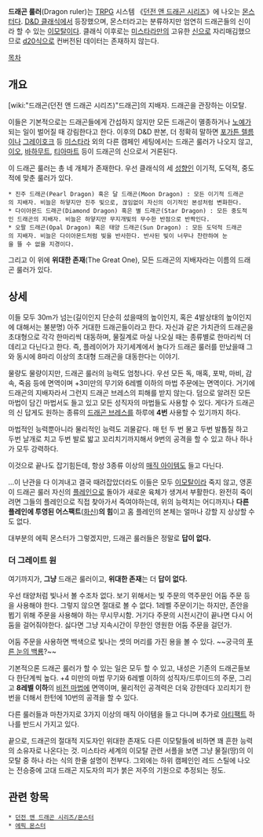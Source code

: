 '''드래곤 룰러'''(Dragon ruler)는 [[TRPG]] 시스템 《[[던전 앤 드래곤 시리즈]]》에 나오는 [[몬스터]]다. [[D&D 클래식]]에서 등장했으며, 몬스터라고는 분류하지만 엄연히 드래곤들의 신이라 할 수 있는 [[이모탈]]이다. 클래식 이후로는 [[미스타라]]만의 고유한 [[신]]으로 자리매김했으므로 [[d20]]식으로 컨버전된 데이터는 존재하지 않는다.

[[목차]]
== 개요 ==
[wiki:"드래곤(던전 앤 드래곤 시리즈)"드래곤]의 지배자. 드래곤을 관장하는 이모탈.

이들은 기본적으로는 드래곤들에게 간섭하지 않지만 모든 드래곤이 멸종하거나 [[노예]]가 되는 일이 벌어질 때 강림한다고 한다. 이후의 D&D 판본, 더 정확히 말하면 [[포가튼 렐름]]이나 [[그레이호크]] 등 [[미스타라]] 외의 다른 캠페인 세팅에서는 드래곤 룰러가 나오지 않고, [[이오]], [[바하무트]], [[티아마트]] 등이 드래곤의 신으로서 거론된다.

이 드래곤 룰러는 총 네 개체가 존재한다. 우선 클래식의 세 [[성향]]인 이기적, 도덕적, 중도적에 맞춘 룰러가 있다.

 * 진주 드래곤(Pearl Dragon) 혹은 달 드래곤(Moon Dragon) : 모든 이기적 드래곤의 지배자. 비늘은 하얗지만 진주 빛으로, 끊임없이 자신의 이기적인 본성처럼 변화한다.
 * 다이아몬드 드래곤(Diamond Dragon) 혹은 별 드래곤(Star Dragon) : 모든 중도적인 드래곤의 지배자. 비늘은 하얗지만 무지개빛의 무수한 반점으로 반짝인다.
 * 오팔 드래곤(Opal Dragon) 혹은 태양 드래곤(Sun Dragon) : 모든 도덕적 드래곤의 지배자. 비늘은 다이아몬드처럼 빛을 반사한다. 반사된 빛이 너무나 찬란하여 눈을 뜰 수 없을 지경이다.

그리고 이 위에 '''위대한 존재'''(The Great One), 모든 드래곤의 지배자라는 이름의 드래곤 룰러가 있다.

== 상세 ==
이들 모두 30m가 넘는(길이인지 단순히 섰을때의 높이인지, 혹은 4발상태의 높이인지에 대해서는 불분명) 아주 거대한 드래곤들이라고 한다. 자신과 같은 가치관의 드래곤을 초대형으로 각각 한마리씩 대동하며, 물질계로 마실 나오실 때는 종류별로 한마리씩 더 데리고 다닌다고 한다. 즉, 플레이어가 자기세계에서 놀다가 드래곤 룰러를 만났을때 그와 동시에 8마리 이상의 초대형 드래곤을 대동한다는 이야기.

물량도 물량이지만, 드래곤 룰러의 능력도 엄청나다. 우선 모든 독, 매혹, 포박, 마비, 감속, 죽음 등에 면역이며 +3미만의 무기와 6레벨 이하의 마법 주문에는 면역이다. 거기에 드래곤의 지배자라서 그런지 드래곤 브레스의 피해를 받지 않는다. 덤으로 알려진 모든 마법이 담긴 마법서도 들고 있고 모든 성직자의 마법들도 사용할 수 있다. 게다가 드래곤의 신 답게도 원하는 종류의 [[드래곤 브레스]]를 하루에 '''4번''' 사용할 수 있기까지 하다.  

마법적인 능력뿐아니라 물리적인 능력도 괴물같다. 매 턴 두 번 물고 두번 발톱질 하고 두번 날개로 치고 두번 발로 밟고 꼬리치기까지해서 9번의 공격을 할 수 있고 하나 하나가 모두 강력하다. 

이것으로 끝나도 잡기힘든데, 항상 3종류 이상의 [[매직 아이템]]도 들고 다닌다. 

…이 난관을 다 이겨내고 결국 때려잡았더라도 이들은 모두 [[이모탈]]이라 죽지 않고, 영혼이 드래곤 룰러 자신의 [[플레인]]으로 돌아가 새로운 육체가 생겨서 부활한다. 완전히 죽이려면 그들의 플레인으로 직접 찾아가서 죽여야하는데, 위의 능력치는 어디까지나 '''다른 플레인에 투영된 어스팩트'''([[화신]])'''의 힘'''이고 홈 플레인의 본체는 얼마나 강할 지 상상할 수도 없다.

대부분의 에픽 몬스터가 그렇겠지만, 드래곤 룰러들은 정말로 '''답이 없다.'''

=== 더 그레이트 원 ===
여기까지가, '''그냥''' 드래곤 룰러이고, '''위대한 존재'''는 더 '''답이 없다.''' 

우선 태양처럼 빛나서 볼 수조차 없다. 보기 위해서는 빛 주문의 역주문인 어둠 주문 등을 사용해야 한다. 그렇지 않으면 절대로 볼 수 없다. 1레벨 주문이기는 하지만, 존안을 뵙기 위해 주문을 사용해야 하는 무시무시함. 거기다 주문의 시전시간이 끝나면 다시 어둠을 걸어줘야한다. 싫다면 그냥 지속시간이 무한인 영원한 어둠 주문을 걸던가.

어둠 주문을 사용하면 백색으로 빛나는 셋의 머리를 가진 용을 볼 수 있다. ~~궁극의 [[푸른 눈의 백룡]]?~~

기본적으론 드래곤 룰러가 할 수 있는 일은 모두 할 수 있고, 내성은 기존의 드래곤들보다 한단계씩 높다. +4 미만의 마법 무기와 6레벨 이하의 성직자/드루이드의 주문, 그리고 '''8레벨 이하'''의 [[비전 마법]]에 면역이며, 물리적인 공격력은 더욱 강한데다 꼬리치기 한번을 더해서 한턴에 10번의 공격을 할 수 있다.

다른 룰러들과 마찬가지로 3가지 이상의 매직 아이템을 들고 다니며 추가로 [[아티팩트]] 하나를 반드시 가지고 있다.

끝으로, 드래곤의 절대적 지도자인 위대한 존재도 다른 이모탈들에 비하면 꽤 흔한 능력의 소유자로 나온다는 것. 미스타라 세계의 이모탈 관련 서플을 보면 그냥 물질(땅)의 이모탈 중 하나 라는 식의 한줄 설명이 전부다. 그외에는 하위 캠페인인 레드 스틸에 나오는 전승중에 고대 드래곤 지도자의 피가 붉은 저주의 기원으로 추정되는 정도.

== 관련 항목 ==
 * [[던전 앤 드래곤 시리즈/몬스터]]
 * [[에픽 몬스터]]
